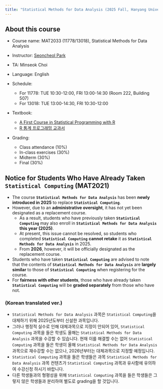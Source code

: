 ```yaml
---
title: "Statistical Methods for Data Analysis (2025 Fall, Hanyang University)"
---
```


## About this course

-   Course name: MAT2033 (11778/13018), Statistical Methods for Data Analysis

-   Instructor: [Seoncheol Park](https://seoncheolpark.github.io)

-   TA: Minseok Choi

-   Language: English

-   Schedule: 
    -   For 11778: TUE 10:30-12:00, FRI 13:00-14:30 (Room 222, Building 507)
    -   For 13018: TUE 13:00-14:30, FRI 10:30-12:00

-   Textbook:

    -   [A First Course in Statistical Programming with R](https://product.kyobobook.co.kr/detail/S000003105779)
    -   [R 통계 프로그래밍 교과서](https://product.kyobobook.co.kr/detail/S000001892788)

-   Grading:

    -   Class attendance (10%)
    -   In-class exercises (30%)
    -   Midterm (30%)
    -   Final (30%)

## Notice for Students Who Have Already Taken `Statistical Computing` (MAT2021)

- The course **`Statistical Methods for Data Analysis`** has been **newly introduced in 2025** to replace **`Statistical Computing`**.  
- However, due to an **administrative oversight**, it has not yet been designated as a replacement course.  
  + As a result, students who have previously taken **`Statistical Computing`** may also enroll in **`Statistical Methods for Data Analysis`** **this year (2025)**.  
  + At present, this issue cannot be resolved, so students who completed **`Statistical Computing`** **cannot retake** it as **`Statistical Methods for Data Analysis`** in 2025.
  + From **2026**, however, it will be officially designated as the replacement course.  
- Students who have taken **`Statistical Computing`** are advised to note that the contents of **`Statistical Methods for Data Analysis`** are **largely similar** to those of **`Statistical Computing`** when registering for the course.  
- For **fairness with other students**, those who have already taken **`Statistical Computing`** will be **graded separately** from those who have not.  


### (Korean translated ver.)

- `Statistical Methods for Data Analysis` 과목은 `Statistical Computing`을 대체하기 위해 2025년도부터 신설한 과목입니다.
- 그러나 행정적 실수로 인해 대체과목으로 지정이 안되어 있어, `Statistical Computing` 과목을 들은 학생도 올해는 `Statistical Methods for Data Analysis` 과목을 수강할 수 있습니다. 현재 이를 해결할 수는 없어 `Statistical Computing` 과목을 들은 학생이 올해 `Statistical Methods for Data Analysis` 과목으로 재수강할 수는 없으나, 2026년부터는 대체과목으로 지정할 예정입니다.
- `Statistical Computing` 과목을 들은 학생들은 과목 `Statistical Methods for Data Analysis` 과목 컨텐츠가 `Statistical Computing` 과목과 유사함에 유의하여 수강신청 하시기 바랍니다.
- 다른 학생들과의 형평성을 위해 `Statistical Computing` 과목을 들은 학생들은 그렇지 않은 학생들과 분리하여 별도로 grading을 할 것입니다.